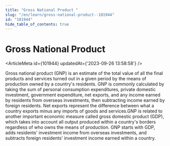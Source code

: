 ```yaml
---
title: "Gross National Product "
slug: "/en/learn/gross-national-product--101944"
id: "101944"
hide_table_of_contents: true
---
```



# Gross National Product 

<ArticleMeta id={101944} updatedAt={'2023-09-26 13:58:58'} />
<div className='border-solid border-b border-t-0 my-4 border-[var(--ifm-color-gray-300)]' />

Gross national product (GNP) is an estimate of the total value of all the final products and services turned out in a given period by the means of production owned by a country's residents. GNP is commonly calculated by taking the sum of personal consumption expenditures, private domestic investment, government expenditure, net exports, and any income earned by residents from overseas investments, then subtracting income earned by foreign residents. Net exports represent the difference between what a country exports minus any imports of goods and services.GNP is related to another important economic measure called gross domestic product (GDP), which takes into account all output produced within a country's borders regardless of who owns the means of production. GNP starts with GDP, adds residents' investment income from overseas investments, and subtracts foreign residents' investment income earned within a country.
